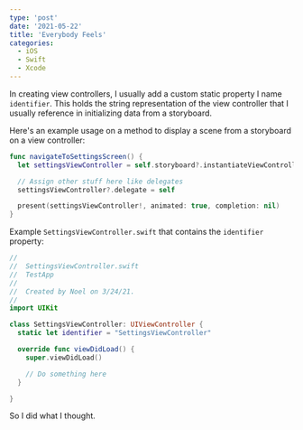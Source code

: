 ```yaml
---
type: 'post'
date: '2021-05-22'
title: 'Everybody Feels'
categories:
  - iOS
  - Swift
  - Xcode
---
```


In creating view controllers, I usually add a custom static property I name `identifier`. This holds the string representation of the view controller that I usually reference in initializing data from a storyboard.

Here's an example usage on a method to display a scene from a storyboard on a view controller:

```swift
func navigateToSettingsScreen() {
  let settingsViewController = self.storyboard?.instantiateViewController(identifier: SettingsViewController.identifier) as? SettingsViewController

  // Assign other stuff here like delegates
  settingsViewController?.delegate = self

  present(settingsViewController!, animated: true, completion: nil)
}
```

Example `SettingsViewController.swift` that contains the `identifier` property:

```swift
//
//  SettingsViewController.swift
//  TestApp
//
//  Created by Noel on 3/24/21.
//
import UIKit

class SettingsViewController: UIViewController {
  static let identifier = "SettingsViewController"

  override func viewDidLoad() {
    super.viewDidLoad()

    // Do something here
  }

}
```

So I did what I thought.

<YouTubeVideo src="https://www.youtube.com/watch?v=TqDpRSodal0" />
